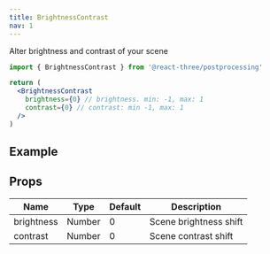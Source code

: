 ```yaml
---
title: BrightnessContrast
nav: 1
---
```


Alter brightness and contrast of your scene

```jsx
import { BrightnessContrast } from '@react-three/postprocessing'

return (
  <BrightnessContrast
    brightness={0} // brightness. min: -1, max: 1
    contrast={0} // contrast: min -1, max: 1
  />
)
```

## Example

<Codesandbox id="rrev1" />

## Props

| Name       | Type   | Default | Description            |
| ---------- | ------ | ------- | ---------------------- |
| brightness | Number | 0       | Scene brightness shift |
| contrast   | Number | 0       | Scene contrast shift   |
